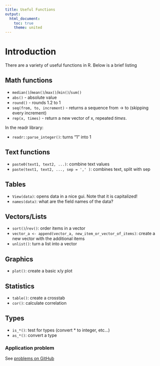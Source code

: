 ```yaml
---
title: Useful Functions
output: 
  html_document:
    toc: true
    theme: united
---
```


# Introduction

There are a variety of useful functions in R. Below is a brief listing

## Math functions

- `median()`/`mean()`/`max()`/`min()`/`sum()`
- `abs()` - absolute value
- `round()` - rounds 1.2 to 1
- `seq(from, to, increment)` - returns a sequence from -> to (skipping every increment)
- `rep(x, times)` - return a new vector of x, repeated *times*. 

In the readr library:

- `readr::parse_integer()`: turns "1" into 1

## Text functions

- `paste0(text1, text2, ...)`: combine text values
- `paste(text1, text2, ..., sep = ',' )`: combines text, split with sep

## Tables

- `View(data)`: opens data in a nice gui. Note that it is capitalized!
- `names(data)`: what are the field names of the data?

## Vectors/Lists

- `sort()`/`rev()`: order items in a vector 
- `vector_a <- append(vector_a, new_item_or_vector_of_items)`: create a new vector with the additional items
- `unlist()`: turn a list into a vector

## Graphics

- `plot()`: create a basic x/y plot

## Statistics

- `table()`: create a crosstab
- `cor()`: calculate correlation

## Types

- `is_*()`: test for types (convert * to integer, etc...)
- `as_*()`: convert a type



### Application problem

See [problems on GitHub](https://github.com/profgarrett/course_eda_problems/tree/main/r33-syntax-functions2)
